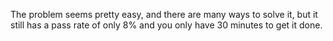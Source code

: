 
The problem seems pretty easy, and there are many ways to solve it, but it still has a pass rate of only 8% and you only have 30 minutes to get it done.

<VideoEmbed src="https://www.loom.com/embed/3b192f8d8b314b869eff919fee2f1a7b?sid=8c924975-f545-4a07-bd09-45b6a115232b" />

